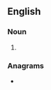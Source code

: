 ==English==

===Noun===
{{head|en|noun plural form}}

# {{plural of|widower|lang=en}}

===Anagrams===
* {{anagrams|en|wordwise}}